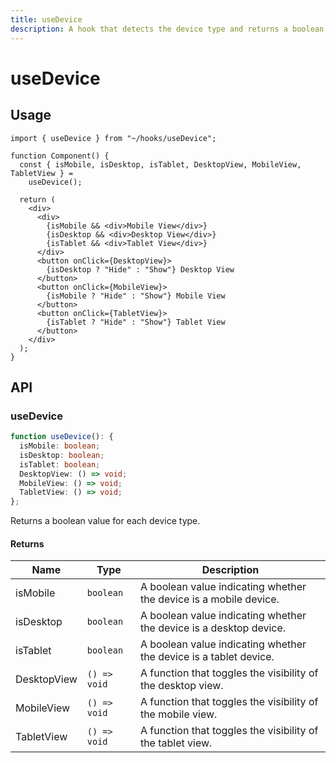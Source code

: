 ```yaml
---
title: useDevice
description: A hook that detects the device type and returns a boolean value for each device type.
---
```


# useDevice

## Usage

```tsx title="Component.tsx"
import { useDevice } from "~/hooks/useDevice";

function Component() {
  const { isMobile, isDesktop, isTablet, DesktopView, MobileView, TabletView } =
    useDevice();

  return (
    <div>
      <div>
        {isMobile && <div>Mobile View</div>}
        {isDesktop && <div>Desktop View</div>}
        {isTablet && <div>Tablet View</div>}
      </div>
      <button onClick={DesktopView}>
        {isDesktop ? "Hide" : "Show"} Desktop View
      </button>
      <button onClick={MobileView}>
        {isMobile ? "Hide" : "Show"} Mobile View
      </button>
      <button onClick={TabletView}>
        {isTablet ? "Hide" : "Show"} Tablet View
      </button>
    </div>
  );
}
```

## API

### useDevice

```ts title="useDevice.ts"
function useDevice(): {
  isMobile: boolean;
  isDesktop: boolean;
  isTablet: boolean;
  DesktopView: () => void;
  MobileView: () => void;
  TabletView: () => void;
};
```

Returns a boolean value for each device type.

#### Returns

| Name        | Type         | Description                                                        |
| ----------- | ------------ | ------------------------------------------------------------------ |
| isMobile    | `boolean`    | A boolean value indicating whether the device is a mobile device.  |
| isDesktop   | `boolean`    | A boolean value indicating whether the device is a desktop device. |
| isTablet    | `boolean`    | A boolean value indicating whether the device is a tablet device.  |
| DesktopView | `() => void` | A function that toggles the visibility of the desktop view.        |
| MobileView  | `() => void` | A function that toggles the visibility of the mobile view.         |
| TabletView  | `() => void` | A function that toggles the visibility of the tablet view.         |
